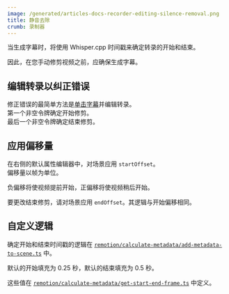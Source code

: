 ```yaml
---
image: /generated/articles-docs-recorder-editing-silence-removal.png
title: 静音去除
crumb: 录制器
---
```


当生成字幕时，将使用 Whisper.cpp 时间戳来确定转录的开始和结束。

因此，在您手动修剪视频之前，应确保生成字幕。

## 编辑转录以纠正错误

修正错误的最简单方法是[单击字幕](/docs/recorder/editing/captions)并编辑转录。  
第一个非空令牌确定开始修剪。  
最后一个非空令牌确定结束修剪。

## 应用偏移量

在右侧的默认属性编辑器中，对场景应用 `startOffset`。  
偏移量以帧为单位。

负偏移将使视频提前开始，正偏移将使视频稍后开始。

要更改结束修剪，请对场景应用 `endOffset`。其逻辑与开始偏移相同。

## 自定义逻辑

确定开始和结束时间戳的逻辑在 [`remotion/calculate-metadata/add-metadata-to-scene.ts`](https://github.com/remotion-dev/recorder/blob/main/remotion/calculate-metadata/add-metadata-to-scene.ts#L56) 中。

默认的开始填充为 0.25 秒，默认的结束填充为 0.5 秒。

这些值在 [`remotion/calculate-metadata/get-start-end-frame.ts`](https://github.com/remotion-dev/recorder/blob/main/remotion/calculate-metadata/get-start-end-frame.ts#L8) 中定义。
